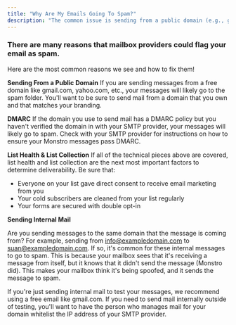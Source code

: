 ```yaml
---
title: "Why Are My Emails Going To Spam?"
description: "The common issue is sending from a public domain (e.g., gmail.com, yahoo.com). Ensure you send emails from a domain you own to avoid this, matching your branding."
---
```




### There are many reasons that mailbox providers could flag your email as spam.

Here are the most common reasons we see and how to fix them!

**Sending From a Public Domain**
If you are sending messages from a free domain like gmail.com, yahoo.com, etc., your messages will likely go to the spam folder. You'll want to be sure to send mail from a domain that you own and that matches your branding.

**DMARC** 
If the domain you use to send mail has a DMARC policy but you haven't verified the domain in with your SMTP provider, your messages will likely go to spam. Check with your SMTP provider for instructions on how to ensure your Monstro messages pass DMARC.

**List Health & List Collection**
If all of the technical pieces above are covered, list health and list collection are the next most important factors to determine deliverability. Be sure that:

-   Everyone on your list gave direct consent to receive email marketing from you
-   Your cold subscribers are cleaned from your list regularly
-   Your forms are secured with double opt-in

**Sending Internal Mail**
  
Are you sending messages to the same domain that the message is coming from? For example, sending from info@exampledomain.com to suan@exampledomain.com. If so, it's common for these internal messages to go to spam. This is because your mailbox sees that it's receiving a message from itself, but it knows that it didn't send the message (Monstro did). This makes your mailbox think it's being spoofed, and it sends the message to spam. 

If you're just sending internal mail to test your messages, we recommend using a free email like gmail.com. If you need to send mail internally outside of testing, you'll want to have the person who manages mail for your domain whitelist the IP address of your SMTP provider.